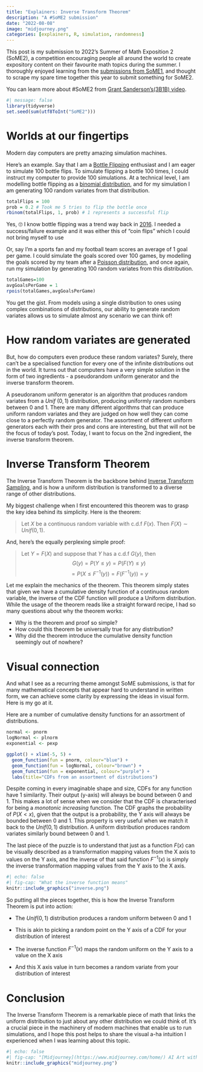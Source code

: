 ```yaml
---
title: "Explainers: Inverse Transform Theorem"
description: "A #SoME2 submission"
date: "2022-08-08"
image: "midjourney.png"
categories: [explainers, R, simulation, randomness]
---
```

:::{.callout-note}
This post is my submission to 2022's Summer of Math Exposition 2 (SoME2), a competition encouraging people all around the world to create expository content on their favourite math topics during the summer. I thoroughly enjoyed learning from the [submissions from SoME1](https://www.youtube.com/playlist?list=PLnQX-jgAF5pTkwtUuVpqS5tuWmJ-6ZM-Z), and thought to scrape my spare time together this year to submit something for SoME2.

You can learn more about #SoME2 from [Grant Sanderson's(3B1B) video](https://youtu.be/hZuYICAEN9Y).
:::

```r
#| message: false
library(tidyverse)
set.seed(sum(utf8ToInt("SoME2")))
```
# Worlds at our fingertips
Modern day computers are pretty amazing simulation machines.

Here's an example. Say that I am a [Bottle Flipping](https://www.wikihow.com/Do-the-Water-Bottle-Flipping-Challenge) enthusiast and I am eager to simulate 100 bottle flips. To simulate flipping a bottle 100 times, I could instruct my computer to provide 100 simulations. At a technical level, I am modelling bottle flipping as a [binomial distribution](https://en.wikipedia.org/wiki/Binomial_distribution), and for my simulation I am generating 100 random variates from that distribution.
```r
totalFlips = 100
prob = 0.2 # Took me 5 tries to flip the bottle once
rbinom(totalFlips, 1, prob) # 1 represents a successful flip
```
:::{.column-margin}
Yes, 🙄 I know bottle flipping was a trend way back in [2016](https://www.quora.com/What-are-the-origins-of-bottle-flipping-How-did-its-popularity-spread). I needed a success/failure example and it was either this of "coin flips" which I could not bring myself to use
:::

Or, say I'm a sports fan and my football team scores an average of 1 goal per game. I could simulate the goals scored over 100 games, by modelling the goals scored by my team after a [Poisson distribution](https://en.wikipedia.org/wiki/Poisson_distribution), and once again, run my simulation by generating 100 random variates from this distribution.
```r
totalGames=100
avgGoalsPerGame = 1
rpois(totalGames,avgGoalsPerGame)
```

You get the gist. From models using a single distribution to ones using complex combinations of distributions, our ability to generate random variates allows us to simulate almost any scenario we can think of! 

# How random variates are generated
But, how do computers even produce these random variates? Surely, there can't be a specialised function for every one of the infinite distributions out in the world. It turns out that computers have a very simple solution in the form of two ingredients - a pseudorandom uniform generator and the inverse transform theorem. 

A pseudoranom uniform generator is an algorithm that produces random variates from a $Unif~(0,1)$ distribution, producing uniformly random numbers between 0 and 1. There are many different algorithms that can produce uniform random variates and they are judged on how well they can come close to a perfectly random generator. The assortment of different uniform generators each with their pros and cons are interesting, but that will not be the focus of today's post. Today, I want to focus on the 2nd ingredient, the inverse transform theorem.

# Inverse Transform Theorem
The Inverse Transform Theorem is the backbone behind [Inverse Transform Sampling](https://en.wikipedia.org/wiki/Inverse_transform_sampling), and is how a uniform distribution is transformed to a diverse range of other distributions. 

My biggest challenge when I first encountered this theorem was to grasp the key idea behind its simplicity. Here is the theorem:

> Let $X$ be a continuous random variable with c.d.f $F(x)$. Then $F(X) \sim Unif(0,1)$.

And, here's the equally perplexing simple proof:

> Let $Y = F(X)$ and suppose that $Y$ has a c.d.f $G(y)$, then
> $$G(y) = P(Y \leq y) = P(F(Y) \leq y) $$
> $$ = P(X \leq F^{-1}(y)) = F(F^{-1}(y)) = y$$

Let me explain the mechanics of the theorem. This theorem simply states that given we have a cumulative density function of a continuous random variable, the inverse of the CDF function will produce a Uniform distribution. While the usage of the theorem reads like a straight forward recipe, I had so many questions about why the theorem works:

- Why is the theorem and proof so simple?
- How could this theorem be universally true for any distribution?
- Why did the theorem introduce the cumulative density function seemingly out of nowhere?

# Visual connection
And what I see as a recurring theme amongst SoME submissions, is that for many mathematical concepts that appear hard to understand in written form, we can achieve some clarity by expressing the ideas in visual form. Here is my go at it.

Here are a number of cumulative density functions for an assortment of distributions.
```r
normal <- pnorm
logNormal <- plnorm
exponential <- pexp

ggplot() + xlim(-5, 5) + 
  geom_function(fun = pnorm, colour="blue") +
  geom_function(fun = logNormal, colour="brown") +
  geom_function(fun = exponential, colour="purple") +
  labs(title="CDFs from an assortment of distributions")
```
Despite coming in every imaginable shape and size, CDFs for any function have 1 similarity. Their output (y-axis) will always be bound between 0 and 1. This makes a lot of sense when we consider that the CDF is characterised for being a _monotonic increasing_ function. The CDF graphs the probability of $P(X<x)$, given that the output is a probability, the Y axis will always be bounded between 0 and 1. This property is very useful when we match it back to the $Unif(0,1)$ distribution. A uniform distribution produces random variates similarly bound between 0 and 1.

The last piece of the puzzle is to understand that just as a function $F(x)$ can be visually described as a transformation mapping values from the X axis to values on the Y axis, and the inverse of that said function $F^{-1}(x)$ is simply the inverse transformation mapping values from the Y axis to the X axis.
```r
#| echo: false
#| fig-cap: "What the inverse function means"
knitr::include_graphics("inverse.png")
```

So putting all the pieces together, this is how the Inverse Transform Theorem is put into action:

- The $Unif(0,1)$ distribution produces a random uniform between 0 and 1

- This is akin to picking a random point on the Y axis of a CDF for your distribution of interest

- The inverse function $F^{-1}(x)$ maps the random uniform on the Y axis to a value on the X axis

- And this X axis value in turn becomes a random variate from your distribution of interest

# Conclusion
The Inverse Transform Theorem is a remarkable piece of math that links the uniform distribution to just about any other distribution we could think of. It's a crucial piece in the machinery of modern machines that enable us to run simulations, and I hope this post helps to share the visual a-ha intuition I experienced when I was learning about this topic.
```r
#| echo: false
#| fig-cap: "[Midjourney](https://www.midjourney.com/home/) AI Art with the prompt of 'Inverse Transform Theorem'"
knitr::include_graphics("midjourney.png")
```

